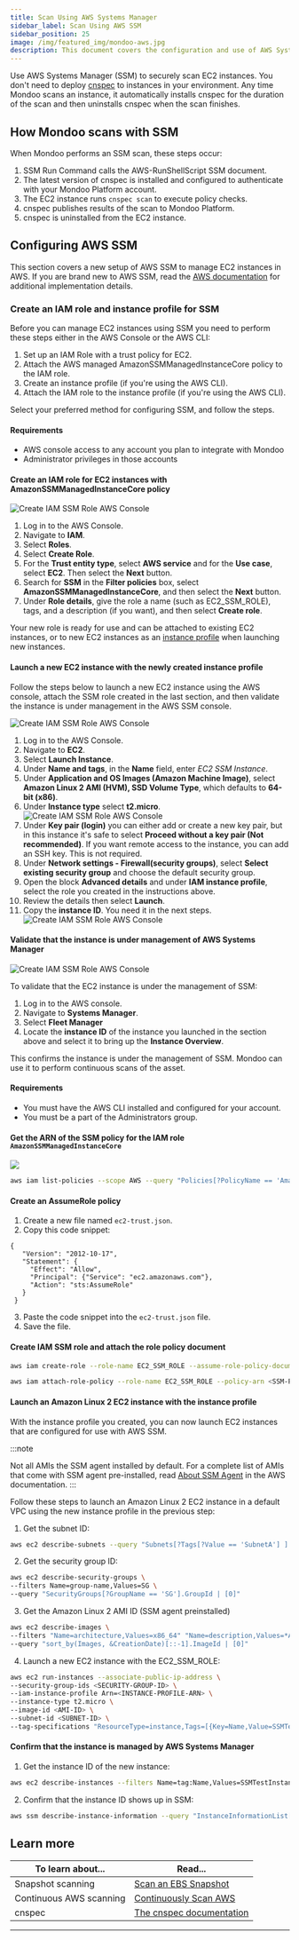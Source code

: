 ```yaml
---
title: Scan Using AWS Systems Manager
sidebar_label: Scan Using AWS SSM
sidebar_position: 25
image: /img/featured_img/mondoo-aws.jpg
description: This document covers the configuration and use of AWS Systems Manager (SSM) to scan EC2 instances without agents.
---
```



Use AWS Systems Manager (SSM) to securely scan EC2 instances. You don't need to deploy [cnspec](/cnspec/cnspec-about/) to instances in your environment. Any time Mondoo scans an instance, it automatically installs cnspec for the duration of the scan and then uninstalls cnspec when the scan finishes.

## How Mondoo scans with SSM

When Mondoo performs an SSM scan, these steps occur:

1. SSM Run Command calls the AWS-RunShellScript SSM document.
2. The latest version of cnspec is installed and configured to authenticate with your Mondoo Platform account.
3. The EC2 instance runs `cnspec scan` to execute policy checks.
4. cnspec publishes results of the scan to Mondoo Platform.
5. cnspec is uninstalled from the EC2 instance.

## Configuring AWS SSM

This section covers a new setup of AWS SSM to manage EC2 instances in AWS. If you are brand new to AWS SSM, read the [AWS documentation](https://aws.amazon.com/systems-manager/) for additional implementation details.

### Create an IAM role and instance profile for SSM

Before you can manage EC2 instances using SSM you need to perform these steps either in the AWS Console or the AWS CLI:

1. Set up an IAM Role with a trust policy for EC2.
2. Attach the AWS managed AmazonSSMManagedInstanceCore policy to the IAM role.
3. Create an instance profile (if you're using the AWS CLI).
4. Attach the IAM role to the instance profile (if you're using the AWS CLI).

Select your preferred method for configuring SSM, and follow the steps.

<Tabs groupId="configuration-option">
  <TabItem value="AWS Console" label="AWS Console" default>

#### Requirements

- AWS console access to any account you plan to integrate with Mondoo
- Administrator privileges in those accounts

#### Create an IAM role for EC2 instances with AmazonSSMManagedInstanceCore policy

![Create IAM SSM Role AWS Console](/img/platform/infra/cloud/aws/ssm/ssm-role-creation.png)

1. Log in to the AWS Console.
2. Navigate to **IAM**.
3. Select **Roles**.
4. Select **Create Role**.
5. For the **Trust entity type**, select **AWS service** and for the **Use case**, select **EC2**. Then select the **Next** button.
6. Search for **SSM** in the **Filter policies** box, select **AmazonSSMManagedInstanceCore**, and then select the **Next** button.
7. Under **Role details**, give the role a name (such as EC2_SSM_ROLE), tags, and a description (if you want), and then select **Create role**.

Your new role is ready for use and can be attached to existing EC2 instances, or to new EC2 instances as an [instance profile](https://docs.aws.amazon.com/IAM/latest/UserGuide/id_roles_use_switch-role-ec2_instance-profiles.html) when launching new instances.

#### Launch a new EC2 instance with the newly created instance profile

Follow the steps below to launch a new EC2 instance using the AWS console, attach the SSM role created in the last section, and then validate the instance is under management in the AWS SSM console.

![Create IAM SSM Role AWS Console](/img/platform/infra/cloud/aws/ssm/AWS-SSM-01-org.png)

1. Log in to the AWS Console.
2. Navigate to **EC2**.
3. Select **Launch Instance**.
4. Under **Name and tags**, in the **Name** field, enter _EC2 SSM Instance_.
5. Under **Application and OS Images (Amazon Machine Image)**, select **Amazon Linux 2 AMI (HVM), SSD Volume Type**, which defaults to **64-bit (x86)**.
6. Under **Instance type** select **t2.micro**.
   ![Create IAM SSM Role AWS Console](/img/platform/infra/cloud/aws/ssm/AWS-SSM-02-org.png)
7. Under **Key pair (login)** you can either add or create a new key pair, but in this instance it's safe to select **Proceed without a key pair (Not recommended)**. If you want remote access to the instance, you can add an SSH key. This is not required.
8. Under **Network settings - Firewall(security groups)**, select **Select existing security group** and choose the default security group.
9. Open the block **Advanced details** and under **IAM instance profile**, select the role you created in the instructions above.
10. Review the details then select **Launch**.
11. Copy the **instance ID**. You need it in the next steps.
    ![Create IAM SSM Role AWS Console](/img/platform/infra/cloud/aws/ssm/AWS-SSM-03-org.png)

#### Validate that the instance is under management of AWS Systems Manager

![Create IAM SSM Role AWS Console](/img/platform/infra/cloud/aws/ssm/validate_ssm_gui.gif)

To validate that the EC2 instance is under the management of SSM:

1. Log in to the AWS console.
2. Navigate to **Systems Manager**.
3. Select **Fleet Manager**
4. Locate the **instance ID** of the instance you launched in the section above and select it to bring up the **Instance Overview**.

This confirms the instance is under the management of SSM. Mondoo can use it to perform continuous scans of the asset.

</TabItem>
<TabItem value="AWS CLI" label="AWS CLI">

#### Requirements

- You must have the AWS CLI installed and configured for your account.
- You must be a part of the Administrators group.

#### Get the ARN of the SSM policy for the IAM role `AmazonSSMManagedInstanceCore`

![](/img/platform/infra/cloud/aws/ssm/cli_get_role_arn.gif)

```bash
aws iam list-policies --scope AWS --query "Policies[?PolicyName == 'AmazonSSMManagedInstanceCore']"
```

#### Create an AssumeRole policy

1. Create a new file named `ec2-trust.json`.
2. Copy this code snippet:

```
{
   "Version": "2012-10-17",
   "Statement": {
     "Effect": "Allow",
     "Principal": {"Service": "ec2.amazonaws.com"},
     "Action": "sts:AssumeRole"
   }
 }
```

3. Paste the code snippet into the `ec2-trust.json` file.
4. Save the file.

#### Create IAM SSM role and attach the role policy document

```bash
aws iam create-role --role-name EC2_SSM_ROLE --assume-role-policy-document file://ec2-trust.json
```

```bash
aws iam attach-role-policy --role-name EC2_SSM_ROLE --policy-arn <SSM-POLICY-ARN>
```

#### Launch an Amazon Linux 2 EC2 instance with the instance profile

With the instance profile you created, you can now launch EC2 instances that are configured for use with AWS SSM.

:::note

Not all AMIs the SSM agent installed by default. For a complete list of AMIs that come with SSM agent pre-installed, read [About SSM Agent](https://docs.aws.amazon.com/systems-manager/latest/userguide/prereqs-ssm-agent.html) in the AWS documentation.
:::

Follow these steps to launch an Amazon Linux 2 EC2 instance in a default VPC using the new instance profile in the previous step:

1. Get the subnet ID:

```bash
aws ec2 describe-subnets --query "Subnets[?Tags[?Value == 'SubnetA'] ].SubnetId | [0]"
```

2. Get the security group ID:

```bash
aws ec2 describe-security-groups \
--filters Name=group-name,Values=SG \
--query "SecurityGroups[?GroupName == 'SG'].GroupId | [0]"
```

3. Get the Amazon Linux 2 AMI ID (SSM agent preinstalled)

```bash
aws ec2 describe-images \
--filters "Name=architecture,Values=x86_64" "Name=description,Values=*Amazon Linux 2 AMI 2.0.2019*gp2" "Name=owner-id,Values=137112412989" "Name=image-type,Values=machine" \
--query "sort_by(Images, &CreationDate)[::-1].ImageId | [0]"
```

4. Launch a new EC2 instance with the EC2_SSM_ROLE:

```bash
aws ec2 run-instances --associate-public-ip-address \
--security-group-ids <SECURITY-GROUP-ID> \
--iam-instance-profile Arn=<INSTANCE-PROFILE-ARN> \
--instance-type t2.micro \
--image-id <AMI-ID> \
--subnet-id <SUBNET-ID> \
--tag-specifications "ResourceType=instance,Tags=[{Key=Name,Value=SSMTestInstance}]"
```

#### Confirm that the instance is managed by AWS Systems Manager

1. Get the instance ID of the new instance:

```bash
aws ec2 describe-instances --filters Name=tag:Name,Values=SSMTestInstance --query "Reservations[].Instances[].InstanceId"
```

2. Confirm that the instance ID shows up in SSM:

```bash
aws ssm describe-instance-information --query "InstanceInformationList[?InstanceId == '<INSTANCE-ID>']"
```

  </TabItem>
</Tabs>

## Learn more

| To learn about...       | Read...                                                                  |
| ----------------------- | ------------------------------------------------------------------------ |
| Snapshot scanning       | [Scan an EBS Snapshot](/cnspec/cloud/aws/aws-ebs-snapshot-scan/) |
| Continuous AWS scanning | [Continuously Scan AWS](/platform/infra/cloud/aws/aws-integration-scan/) |
| cnspec                  | [The cnspec documentation](/cnspec/cnspec-about/)                        |

---
